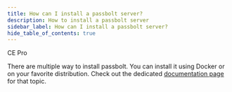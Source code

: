 ```yaml
---
title: How can I install a passbolt server?
description: How to install a passbolt server
sidebar_label: How can I install a passbolt server?
hide_table_of_contents: true
---
```



<div style={{display: "flex", gap: "1rem"}}>
  <Chips link="https://www.passbolt.com/ce/docker" isUnderMainTitle={true}>CE</Chips>
  <Chips link="https://www.passbolt.com/pricing/pro" isUnderMainTitle={true}>Pro</Chips>
</div>

There are multiple way to install passbolt. You can install it using Docker or on your favorite distribution. Check out the dedicated [documentation page](/hosting/install/) for that topic.

